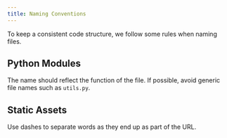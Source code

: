```yaml
---
title: Naming Conventions
---
```


To keep a consistent code structure, we follow some rules when naming files.

## Python Modules

The name should reflect the function of the file. If possible, avoid generic file names such as `utils.py`.

## Static Assets

Use dashes to separate words as they end up as part of the URL.
